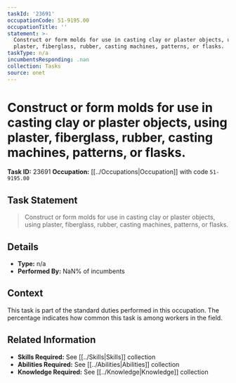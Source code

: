 ```yaml
---
taskId: '23691'
occupationCode: 51-9195.00
occupationTitle: ''
statement: >-
  Construct or form molds for use in casting clay or plaster objects, using
  plaster, fiberglass, rubber, casting machines, patterns, or flasks.
taskType: n/a
incumbentsResponding: .nan
collection: Tasks
source: onet
---
```

# Construct or form molds for use in casting clay or plaster objects, using plaster, fiberglass, rubber, casting machines, patterns, or flasks.

**Task ID:** 23691
**Occupation:** [[../Occupations|Occupation]] with code `51-9195.00`

## Task Statement

> Construct or form molds for use in casting clay or plaster objects, using plaster, fiberglass, rubber, casting machines, patterns, or flasks.

## Details

- **Type:** n/a
- **Performed By:** NaN% of incumbents

## Context

This task is part of the standard duties performed in this occupation. The percentage indicates how common this task is among workers in the field.

## Related Information

- **Skills Required:** See [[../Skills|Skills]] collection
- **Abilities Required:** See [[../Abilities|Abilities]] collection
- **Knowledge Required:** See [[../Knowledge|Knowledge]] collection
